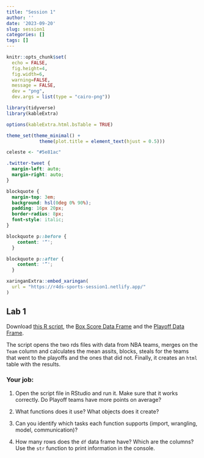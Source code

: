 ```yaml
---
title: "Session 1"
author: ''
date: '2023-09-20'
slug: session1
categories: []
tags: []
---
```




```r
knitr::opts_chunk$set(
  echo = FALSE, 
  fig.height=4, 
  fig.width=6, 
  warning=FALSE, 
  message = FALSE,
  dev = "png", 
  dev.args = list(type = "cairo-png"))

library(tidyverse)
library(kableExtra)

options(kableExtra.html.bsTable = TRUE)

theme_set(theme_minimal() + 
            theme(plot.title = element_text(hjust = 0.5)))

celeste <- "#5e81ac"

```

```css
.twitter-tweet {
  margin-left: auto;
  margin-right: auto;
}

blockquote {
  margin-top: 3em;
  background: hsl(0deg 0% 90%);
  padding: 16px 20px;
  border-radius: 8px;
  font-style: italic;
}

blockquote p::before {
    content: '“';
  }

blockquote p::after {
    content: '”';
  }
```


```r
xaringanExtra::embed_xaringan(
  url = "https://r4ds-sports-session1.netlify.app/"
)
```


## Lab 1

Download [this R script](./lab1.R), the [Box Score Data Frame](./box.rds) and the [Playoff Data Frame](./add.rds).

The script opens the two rds files with data from NBA teams, merges on the `Team` column and calculates the mean assits, blocks, steals for the teams that went to the playoffs and the ones that did not. Finally, it creates an `html` table with the results.

### Your job:

1) Open the script file in RStudio and run it. Make sure that it works correctly. Do Playoff teams have more points on average?

2) What functions does it use? What objects does it create?

3) Can you identify which tasks each function supports (import, wrangling, model, communication)?

5) How many rows does the `df` data frame have? Which are the columns? Use the `str` function to print information in the console.
